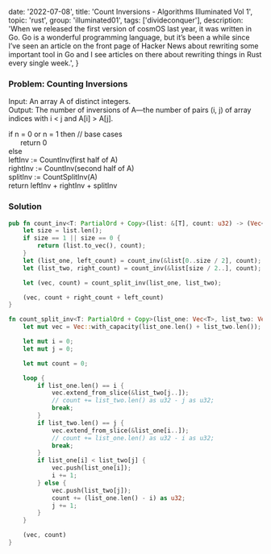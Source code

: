 
  date: '2022-07-08',
  title: 'Count Inversions - Algorithms Illuminated Vol 1',
  topic: 'rust',
  group: 'illuminated01',
  tags: ['divideconquer'],
  description:
    'When we released the first version of cosmOS last year, it was written in Go. Go is a wonderful programming language, but it’s been a while since I’ve seen an article on the front page of Hacker News about rewriting some important tool in Go and I see articles on there about rewriting things in Rust every single week.',
}


### Problem: Counting Inversions

Input: An array A of distinct integers.<br/>
Output: The number of inversions of A—the number of
pairs (i, j) of array indices with i < j and A[i] > A[j].

<Callout title="Pseudo Code">
  if n = 0 or n = 1 then // base cases
  <br /> &nbsp;&nbsp;&nbsp;&nbsp;&nbsp;&nbsp;return 0<br /> else <br />
  leftInv := CountInv(first half of A) <br />
  rightInv := CountInv(second half of A) <br />
  splitInv := CountSplitInv(A) <br />
  return leftInv + rightInv + splitInv
</Callout>

### Solution

```rust
pub fn count_inv<T: PartialOrd + Copy>(list: &[T], count: u32) -> (Vec<T>, u32) {
    let size = list.len();
    if size == 1 || size == 0 {
        return (list.to_vec(), count);
    }
    let (list_one, left_count) = count_inv(&list[0..size / 2], count);
    let (list_two, right_count) = count_inv(&list[size / 2..], count);

    let (vec, count) = count_split_inv(list_one, list_two);

    (vec, count + right_count + left_count)
}

fn count_split_inv<T: PartialOrd + Copy>(list_one: Vec<T>, list_two: Vec<T>) -> (Vec<T>, u32) {
    let mut vec = Vec::with_capacity(list_one.len() + list_two.len());

    let mut i = 0;
    let mut j = 0;

    let mut count = 0;

    loop {
        if list_one.len() == i {
            vec.extend_from_slice(&list_two[j..]);
            // count += list_two.len() as u32 - j as u32;
            break;
        }
        if list_two.len() == j {
            vec.extend_from_slice(&list_one[i..]);
            // count += list_one.len() as u32 - i as u32;
            break;
        }
        if list_one[i] < list_two[j] {
            vec.push(list_one[i]);
            i += 1;
        } else {
            vec.push(list_two[j]);
            count += (list_one.len() - i) as u32;
            j += 1;
        }
    }

    (vec, count)
}
```
